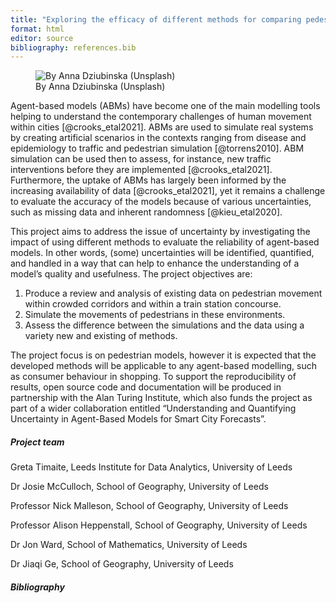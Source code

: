 ```yaml
---
title: "Exploring the efficacy of different methods for comparing pedestrian simulations against empirical data"
format: html
editor: source
bibliography: references.bib
---
```


![By Anna Dziubinska (Unsplash)](fi_anna_dziubinska.jpg)

Agent-based models (ABMs) have become one of the main modelling tools helping to understand the contemporary challenges of human movement within cities [@crooks_etal2021]. ABMs are used to simulate real systems by creating artificial scenarios in the contexts ranging from disease and epidemiology to traffic and pedestrian simulation [@torrens2010]. ABM simulation can be used then to assess, for instance, new traffic interventions before they are implemented [@crooks_etal2021]. Furthermore, the uptake of ABMs has largely been informed by the increasing availability of data [@crooks_etal2021], yet it remains a challenge to evaluate the accuracy of the models because of various uncertainties, such as missing data and inherent randomness [@kieu_etal2020].

This project aims to address the issue of uncertainty by investigating the impact of using different methods to evaluate the reliability of agent-based models. In other words, (some) uncertainties will be identified, quantified, and handled in a way that can help to enhance the understanding of a model's quality and usefulness. The project objectives are:

1.  Produce a review and analysis of existing data on pedestrian movement within crowded corridors and within a train station concourse.
2.  Simulate the movements of pedestrians in these environments.
3.  Assess the difference between the simulations and the data using a variety new and existing of methods.

The project focus is on pedestrian models, however it is expected that the developed methods will be applicable to any agent-based modelling, such as consumer behaviour in shopping. To support the reproducibility of results, open source code and documentation will be produced in partnership with the Alan Turing Institute, which also funds the project as part of a wider collaboration entitled "Understanding and Quantifying Uncertainty in Agent-Based Models for Smart City Forecasts".


##### Project team

Greta Timaite, Leeds Institute for Data Analytics, University of Leeds

Dr Josie McCulloch, School of Geography, University of Leeds

Professor Nick Malleson, School of Geography, University of Leeds

Professor Alison Heppenstall, School of Geography, University of Leeds

Dr Jon Ward, School of Mathematics, University of Leeds

Dr Jiaqi Ge, School of Geography, University of Leeds

##### Bibliography
<br>

